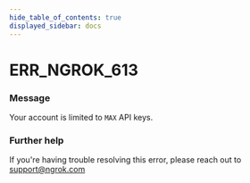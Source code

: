 ```yaml
---
hide_table_of_contents: true
displayed_sidebar: docs
---
```



# ERR_NGROK_613

### Message

Your account is limited to `MAX` API keys.

<ErrorDetails error="err_ngrok_613" />

### Further help

If you're having trouble resolving this error, please reach out to [support@ngrok.com](mailto:support@ngrok.com?subject=Help%20with%20ERR_NGROK_613)

